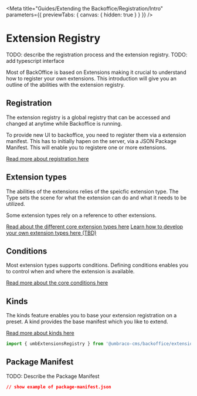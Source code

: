 
<Meta
	title="Guides/Extending the Backoffice/Registration/Intro"
	parameters={{ previewTabs: { canvas: { hidden: true } } }}
/>

# Extension Registry

TODO: describe the registration process and the extension registry.
TODO: add typescript interface

Most of BackOffice is based on Extensions making it crucial to understand how to register your own extensions.
This introduction will give you an outline of the abilities with the extension registry.

## Registration

The extension registry is a global registry that can be accessed and changed at anytime while Backoffice is running.

To provide new UI to backoffice, you need to register them via a extension manifest.
This has to initially hapen on the server, via a JSON Package Manifest.
This will enable you to registere one or more extensions.

[Read more about registration here](?path=/docs/guides-extending-the-backoffice-registration-registration--docs)

## Extension types

The abilities of the extensions relies of the speicfic extension type.
The Type sets the scene for what the extension can do and what it needs to be utilized.

Some extension types rely on a reference to other extensions.

[Read about the different core extension types here](?path=/docs/guides-extending-the-backoffice-registration-types-index--docs)
[Learn how to develop your own extension types here (TBD)](?path=/docs/guides-extending-the-backoffice-registration-registration--docs)

## Conditions

Most extension types supports conditions.
Defining conditions enables you to control when and where the extension is available.

[Read more about the core conditions here](?path=/docs/guides-extending-the-backoffice-registration-conditions--docs)

## Kinds

The kinds feature enables you to base your extension registration on a preset.
A kind provides the base manifest which you like to extend.

[Read more about kinds here](?path=/docs/guides-extending-the-backoffice-registration-types-kind--docs)

```ts
import { umbExtensionsRegistry } from '@umbraco-cms/backoffice/extension-registry';
```

## Package Manifest

TODO: Describe the Package Manifest

```json
// show example of package-manifest.json
```
